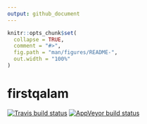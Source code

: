 ```yaml
---
output: github_document
---
```


<!-- README.md is generated from README.Rmd. Please edit that file -->

```r
knitr::opts_chunk$set(
  collapse = TRUE,
  comment = "#>",
  fig.path = "man/figures/README-",
  out.width = "100%"
)
```
# firstqalam

<!-- badges: start -->
[![Travis build status](https://travis-ci.org/fhesamifard/firstqalam.svg?branch=master)](https://travis-ci.org/fhesamifard/firstqalam)
[![AppVeyor build status](https://ci.appveyor.com/api/projects/status/github/fhesamifard/firstqalam?branch=master&svg=true)](https://ci.appveyor.com/project/fhesamifard/firstqalam)
<!-- badges: end -->

